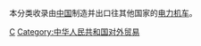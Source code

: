 本分类收录由[[中国|中国]]制造并出口往其他国家的[[电力机车|电力机车]]。

[[Category:中国电力机车|C]]
[[Category:中华人民共和国对外贸易|Category:中华人民共和国对外贸易]]